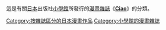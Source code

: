 這是有關[[日本|日本]]出版社[[小學館|小學館]]所發行的[[日本漫畫雜誌|漫畫雜誌]]《'''[[Ciao|Ciao]]'''》的分類。
{{catmore}}


[[Category:按雜誌區分的日本漫畫作品|Category:按雜誌區分的日本漫畫作品]]
[[Category:小學館的漫畫雜誌|Category:小學館的漫畫雜誌]]